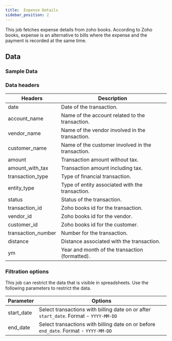 ```yaml
---
title:  Expense Details
sidebar_position: 2
---
```


This job fetches expense details from zoho books. According to Zoho books, expense is an alternative to bills where the expense and the payment is recorded at the same time. 

<AddJob
  template="gsheet_zoho_books_db_get_expense_details"
/>


## Data

### Sample Data

<Gsheet
  src="https://docs.google.com/spreadsheets/d/1-gX-uq5YrTW-6gQJYM-mNXitEOfJLTiQCvPtV8CR1Yc/edit#gid=1830163835"
/>


### Data headers

| Headers              | Description                                           |
|---------------------|-------------------------------------------------------|
| date                | Date of the transaction.                              |
| account_name        | Name of the account related to the transaction.       |
| vendor_name         | Name of the vendor involved in the transaction.       |
| customer_name       | Name of the customer involved in the transaction.     |
| amount              | Transaction amount without tax.                       |
| amount_with_tax     | Transaction amount including tax.                     |
| transaction_type    | Type of financial transaction.                        |
| entity_type         | Type of entity associated with the transaction.      |
| status              | Status of the transaction.                            |
| transaction_id      | Zoho books id for the transaction.                |
| vendor_id           | Zoho books id for the vendor.                     |
| customer_id         | Zoho books id for the customer.                   |
| transaction_number  | Number for the transaction.                |
| distance            | Distance associated with the transaction.             |
| ym                  | Year and month of the transaction (formatted).        |




### Filtration options

This job can restrict the data that is visible in spreadsheets. Use the following parameters to restrict the data.

| Parameter | Options |
|----|----|
| start_date | Select transactions with billing date on or after `start_date`. Format - `YYYY-MM-DD` |
| end_date | Select transactions with billing date on or before `end_date`. Format - `YYYY-MM-DD` |

<!---
## Others

### Similar jobs

Similar sort of data can be achieved by using get accounting transaction job and filtering it by invoice type. 

### Reports that use this job

Here are some of the report templates that use this job: 
-->
